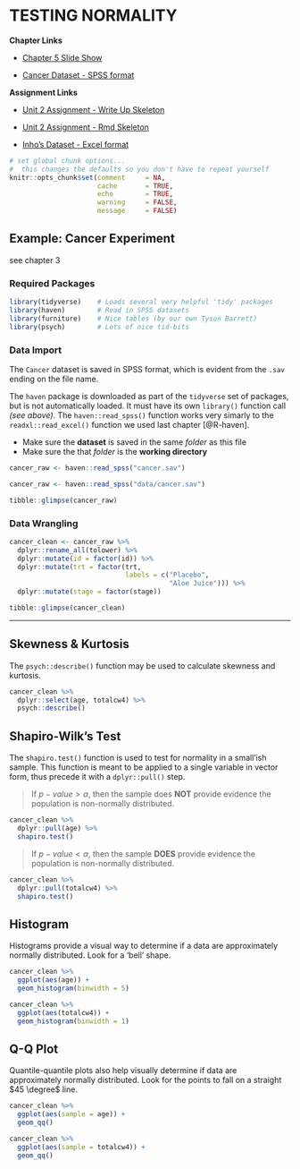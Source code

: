 # TESTING NORMALITY

**Chapter Links**

* [Chapter 5 Slide Show](http://tysonbarrett.com/EDUC-6600/Slides/01_Ch5_HypoTest.html#1)

* [Cancer Dataset - SPSS format](https://usu.box.com/s/9c92zof5whb76bphmzxn3vqx5702qgq6)

**Assignment Links**

* [Unit 2 Assignment - Write Up Skeleton](https://usu.box.com/s/mr5ersj8oqu6mj3tyup697ljg2527p8h)

* [Unit 2 Assignment - Rmd Skeleton](https://usu.box.com/s/85s7t82tih6f06v8bpvjo0qt275gafsr)

* [Inho's Dataset - Excel format](https://usu.box.com/s/hyky7eb24l6vvzj2xboedhcx1xolrpw1)


```r
# set global chunk options...  
#  this changes the defaults so you don't have to repeat yourself
knitr::opts_chunk$set(comment     = NA,
                      cache       = TRUE,
                      echo        = TRUE, 
                      warning     = FALSE, 
                      message     = FALSE)
```





## Example: Cancer Experiment {-}

see chapter 3


### Required Packages {-}

```r
library(tidyverse)    # Loads several very helpful 'tidy' packages
library(haven)        # Read in SPSS datasets
library(furniture)    # Nice tables (by our own Tyson Barrett)
library(psych)        # Lots of nice tid-bits
```

### Data Import {-}

The `Cancer` dataset is saved in SPSS format, which is evident from the `.sav` ending on the file name.

The `haven` package is downloaded as part of the `tidyverse` set of packages, but is not automatically loaded.  It must have its own `library()` function call *(see above)*.  The `haven::read_spss()` function works very simarly to the `readxl::read_excel()` function we used last chapter [@R-haven].

* Make sure the **dataset** is saved in the same *folder* as this file
* Make sure the that *folder* is the **working directory**

```r
cancer_raw <- haven::read_spss("cancer.sav")
```


```r
cancer_raw <- haven::read_spss("data/cancer.sav")
```

```r
tibble::glimpse(cancer_raw)
```


### Data Wrangling {-}

```r
cancer_clean <- cancer_raw %>% 
  dplyr::rename_all(tolower) %>% 
  dplyr::mutate(id = factor(id)) %>% 
  dplyr::mutate(trt = factor(trt,
                             labels = c("Placebo", 
                                        "Aloe Juice"))) %>% 
  dplyr::mutate(stage = factor(stage))

tibble::glimpse(cancer_clean)
```


---------------------------------------

## Skewness & Kurtosis

The `psych::describe()` function may be used to calculate skewness and kurtosis.

```r
cancer_clean %>% 
  dplyr::select(age, totalcw4) %>% 
  psych::describe()
```


## Shapiro-Wilk's Test

The `shapiro.test()` function is used to test for normality in a small'ish sample.  This function is meant to be applied to a single variable in vector form, thus precede it with a `dplyr::pull()` step.

> If $p-value \gt \alpha$, then the sample does **NOT** provide evidence the population is non-normally distributed.

```r
cancer_clean %>% 
  dplyr::pull(age) %>% 
  shapiro.test()
```

> If $p-value \lt \alpha$, then the sample **DOES** provide evidence the population is non-normally distributed.


```r
cancer_clean %>% 
  dplyr::pull(totalcw4) %>% 
  shapiro.test()
```


## Histogram

Histograms provide a visual way to determine if a data are approximately normally distributed.  Look for a 'bell' shape.

```r
cancer_clean %>% 
  ggplot(aes(age)) +
  geom_histogram(binwidth = 5)
```

```r
cancer_clean %>% 
  ggplot(aes(totalcw4)) +
  geom_histogram(binwidth = 1)
```



## Q-Q Plot

Quantile-quantile plots also help visually determine if data are approximately normally distributed.  Look for the points to fall on a straight $45 \degree$ line.

```r
cancer_clean %>% 
  ggplot(aes(sample = age)) +
  geom_qq()
```


```r
cancer_clean %>% 
  ggplot(aes(sample = totalcw4)) +
  geom_qq()
```










